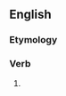 ==English==

===Etymology===
{{suffix|abate|eth|lang=en}}

===Verb===
{{head|en|verb form}}

# {{en-archaic third-person singular of|abate}}
